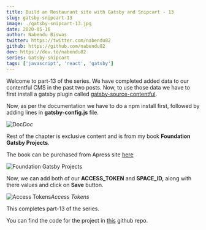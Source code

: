 ```yaml
---
title: Build an Restaurant site with Gatsby and Snipcart - 13
slug: gatsby-snipcart-13
image: ./gatsby-snipcart-13.jpg
date: 2020-05-16
author: Nabendu Biswas
twitter: https://twitter.com/nabendu82
github: https://github.com/nabendu82
dev: https://dev.to/nabendu82
series: Gatsby-snipcart
tags: ['javascript', 'react', 'gatsby']
---
```


Welcome to part-13 of the series. We have completed added data to our contentful CMS in the past two posts. Now, to use those data we have to first install a gatsby plugin called [gatsby-source-contentful](https://www.gatsbyjs.org/packages/gatsby-source-contentful/?=contentfu).

Now, as per the documentation we have to do a npm install first, followed by adding lines in **gatsby-config.js** file.

![Doc](https://res.cloudinary.com/dxkxvfo2o/image/upload/v1590029293/restro-11andUp/13/1_b36rqp.png)*Doc*

Rest of the chapter is exclusive content and is from my book **Foundation Gatsby Projects**.

The book can be purchased from Apress site <a href="https://www.apress.com/in/book/9781484265574" target="_blank" rel="noopener noreferrer">here</a>




<div className={styles.image__small}>

![Foundation Gatsby Projects](https://res.cloudinary.com/dxkxvfo2o/image/upload/v1609570264/Foundation_Gatsby_zilffx.jpg)

</div>

  


Now, we can add both of our **ACCESS_TOKEN** and **SPACE_ID,** along with there values and click on **Save** button.

![Access Tokens](https://res.cloudinary.com/dxkxvfo2o/image/upload/v1590029292/restro-11andUp/13/11_dfvyvk.png)*Access Tokens*

This completes part-13 of the series.

You can find the code for the project in [this](https://github.com/nabendu82/restaurant-gatsby) github repo.
